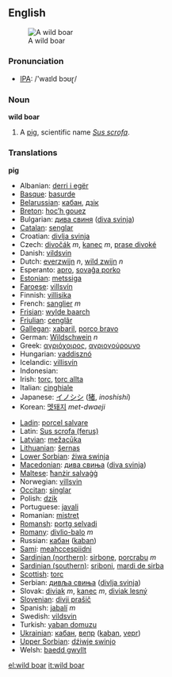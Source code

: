 {{wikipedia}}
==English==
[[Image:Zwijntje.JPG|thumb|A wild boar]]
===Pronunciation===
*[[w:IPA|IPA]]: /'waɪld bɔʊɽ/

===Noun===
'''wild boar'''

# A [[pig]], scientific name ''[[Sus scrofa]]''.

===Translations===

'''pig'''
{{top}}
*Albanian: [[derri i egër]]
*[[Basque]]: [[basurde]]
*[[Belarussian]]: [[кабан]], [[дзік]]
*[[Breton]]: [[hoc’h gouez]]
*Bulgarian: [[дива свиня]] ([[diva svinja]])
*[[Catalan]]: [[senglar]]
*Croatian: [[divlja svinja]]
*Czech: [[divočák]] ''m'', [[kanec]] ''m'', [[prase divoké]]
*Danish: [[vildsvin]]
*Dutch: [[everzwijn]] ''n'', [[wild zwijn]] ''n''
*Esperanto: [[apro]], [[sovaĝa porko]]
*[[Estonian]]: [[metssiga]]
*[[Faroese]]: [[villsvín]]
*Finnish: [[villisika]]
*French: [[sanglier]] ''m''
*[[Frisian]]: [[wylde baarch]]
*[[Friulian]]: [[cenglâr]]
*[[Gallegan]]: [[xabaril]], [[porco bravo]]
*German: [[Wildschwein]] ''n''
*Greek: [[αγριόχοιρος]], [[αγριογούρουνο]] '' ''
*Hungarian: [[vaddisznó]]
*Icelandic: [[villisvín]]
*Indonesian: [[]]
*Irish: [[torc]], [[torc allta]]
*Italian: [[cinghiale]] '' ''
*Japanese: [[イノシシ]] ([[猪]], ''inoshishi'')
*Korean: [[멧돼지]] ''met-dwaeji''
{{mid}}
*[[Ladin]]: [[porcel salvare]]
*Latin: [[Sus scrofa (ferus)]] '' ''
*[[Latvian]]: [[mežacūka]]
*[[Lithuanian]]: [[šernas]]
*[[Lower Sorbian]]: [[źiwa swinja]]
*[[Macedonian]]: [[дива свиња]] ([[diva svinja]])
*[[Maltese]]: [[ħanżir salvaġġ]]
*Norwegian: [[villsvin]]
*[[Occitan]]: [[singlar]]
*Polish: [[dzik]] '' ''
*Portuguese: [[javali]]
*Romanian: [[mistreţ]]
*[[Romansh]]: [[portg selvadi]]
*[[Romany]]: [[divlio-balo]] ''m''
*Russian: [[кабан]] ([[kaban]]) '' ''
*[[Sami]]: [[meahccespiidni]]
*[[Sardinian (northern)]]: [[sirbone]], [[porcrabu]] ''m''
*[[Sardinian (southern)]]: [[sriboni]], [[mardi de sirba]]
*[[Scottish]]: [[torc]]
*Serbian: [[дивљa свиња]] ([[divlja svinja]])
*Slovak: [[diviak]] ''m'', [[kanec]] ''m'', [[diviak lesný]]
*[[Slovenian]]: [[divji prašič]]
*Spanish: [[jabalí]] ''m''
*Swedish: [[vildsvin]]
*Turkish: [[yaban domuzu]]
*[[Ukrainian]]: [[кабан]], [[вепр]] ([[kaban]], [[vepr]])
*[[Upper Sorbian]]: [[dźiwje swinjo]]
*Welsh: [[baedd gwyllt]]
{{bottom}}

{{commons}}

[[el:wild boar]]
[[it:wild boar]]